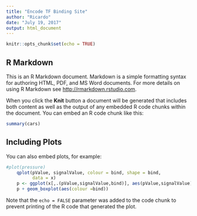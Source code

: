 ```yaml
---
title: "Encode TF Binding Site"
author: "Ricardo"
date: "July 19, 2017"
output: html_document
---
```


```r
knitr::opts_chunk$set(echo = TRUE)
```

## R Markdown

This is an R Markdown document. Markdown is a simple formatting syntax for authoring HTML, PDF, and MS Word documents. For more details on using R Markdown see <http://rmarkdown.rstudio.com>.

When you click the **Knit** button a document will be generated that includes both content as well as the output of any embedded R code chunks within the document. You can embed an R code chunk like this:

```r
summary(cars)
```

## Including Plots

You can also embed plots, for example:

```r
#plot(pressure)
    qplot(pValue, signalValue, colour = bind, shape = bind, 
          data = x)
    p <- ggplot(x[,.(pValue,signalValue,bind)], aes(pValue,signalValue))
    p + geom_boxplot(aes(colour =bind))
```

Note that the `echo = FALSE` parameter was added to the code chunk to prevent printing of the R code that generated the plot.
